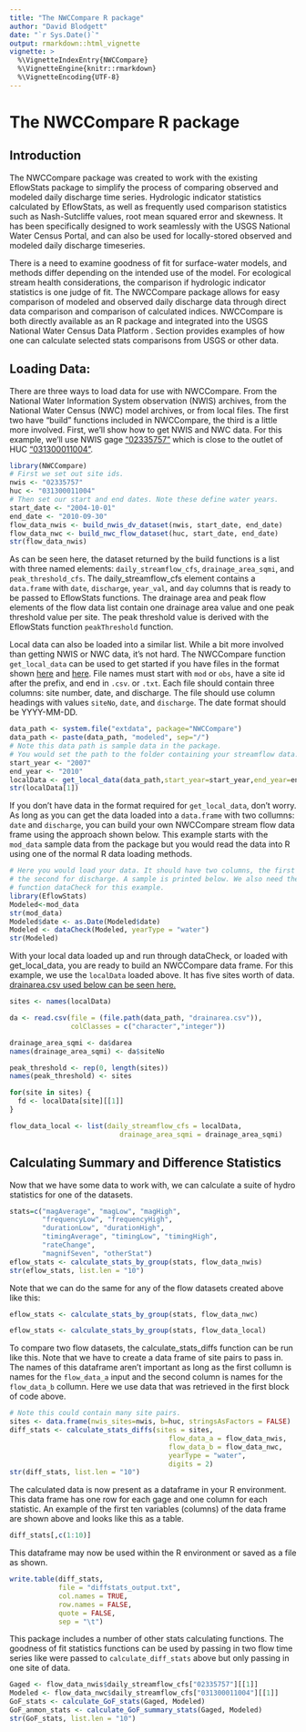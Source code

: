 ```yaml
---
title: "The NWCCompare R package"
author: "David Blodgett"
date: "`r Sys.Date()`"
output: rmarkdown::html_vignette
vignette: >
  %\VignetteIndexEntry{NWCCompare}
  %\VignetteEngine{knitr::rmarkdown}
  %\VignetteEncoding{UTF-8}
---
```


# The NWCCompare R package

## Introduction

The NWCCompare package was created to work with the existing EflowStats package to simplify the process of comparing observed and modeled daily discharge time series. Hydrologic indicator statistics calculated by EflowStats, as well as frequently used comparison statistics such as Nash-Sutcliffe values, root mean squared error and skewness. It has been specifically designed to work seamlessly with the USGS National Water Census Portal, and can also be used for locally-stored observed and modeled daily discharge timeseries.     
              
There is a need to examine goodness of fit for surface-water models, and methods differ depending on the intended use of the model. For ecological stream health considerations, the comparison if hydrologic indicator statistics is one judge of fit. The NWCCompare package allows for easy comparison of modeled and observed daily discharge data through direct data comparison and comparison of calculated indices.  NWCCompare is both directly available as an R package and integrated into the USGS National Water Census Data Platform \url{http://cida.usgs.gov/nwc/}.  Section \ref{sec:exampleWorkflow} provides examples of how one can calculate selected stats comparisons from USGS or other data. 

## Loading Data:

There are three ways to load data for use with NWCCompare. From the National Water Information System observation (NWIS) archives, from the National Water Census (NWC) model archives, or from local files. The first two have "build" functions included in NWCCompare, the third is a little more involved. First, we'll show how to get NWIS and NWC data. For this example, we'll use NWIS gage ["02335757"](https://waterdata.usgs.gov/nwis/inventory/?site_no=02335757) which is close to the outlet of HUC ["031300011004"](https://cida.usgs.gov/nwc/#!waterbudget/achuc/031300011004).

```r
library(NWCCompare)
# First we set out site ids.
nwis <- "02335757"
huc <- "031300011004"
# Then set our start and end dates. Note these define water years.
start_date <- "2004-10-01"
end_date <- "2010-09-30"
flow_data_nwis <- build_nwis_dv_dataset(nwis, start_date, end_date)
flow_data_nwc <- build_nwc_flow_dataset(huc, start_date, end_date)
str(flow_data_nwis)
```

As can be seen here, the dataset returned by the build functions is a list with three named elements: `daily_streamflow_cfs`, `drainage_area_sqmi`, and `peak_threshold_cfs`. The daily_streamflow_cfs element contains a `data.frame` with `date`, `discharge`, `year_val`, and `day` columns that is ready to be passed to EflowStats functions. The drainage area and peak flow elements of the flow data list contain one drainage area value and one peak threshold value per site. The peak threshold value is derived with the EflowStats function `peakThreshold` function.  

Local data can also be loaded into a similar list. While a bit more involved than getting NWIS or NWC data, it's not hard. The NWCCompare function `get_local_data` can be used to get started if you have files in the format shown [here](https://github.com/USGS-R/NWCCompare/tree/master/inst/extdata/modeled) and [here](https://github.com/USGS-R/NWCCompare/tree/master/inst/extdata/observed). File names must start with `mod` or `obs`, have a site id after the prefix, and end in `.csv`. or `.txt`. Each file should contain three columns: site number, date, and discharge. The file should use column headings with values `siteNo`, `date`, and `discharge`. The date format should be YYYY-MM-DD. 

```r
data_path <- system.file("extdata", package="NWCCompare")
data_path <- paste(data_path, "modeled", sep="/")
# Note this data path is sample data in the package. 
# You would set the path to the folder containing your streamflow data.
start_year <- "2007"
end_year <- "2010"
localData <- get_local_data(data_path,start_year=start_year,end_year=end_year)
str(localData[1])
```

If you don't have data in the format required for `get_local_data`, don't worry. As long as you can get the data loaded into a `data.frame` with two collumns: `date` and `discharge`, you can build your own NWCCompare stream flow data frame using the approach shown below. This example starts with the `mod_data` sample data from the package but you would read the data into R using one of the normal R data loading methods.

```r
# Here you would load your data. It should have two columns, the first for date
# the second for discharge. A sample is printed below. We also need the EflowStats
# function dataCheck for this example.
library(EflowStats)
Modeled<-mod_data
str(mod_data)
Modeled$date <- as.Date(Modeled$date)
Modeled <- dataCheck(Modeled, yearType = "water")
str(Modeled)
```

With your local data loaded up and run through dataCheck, or loaded with get_local_data, you are ready to build an NWCCompare data frame. For this example, we use the `localData` loaded above. It has five sites worth of data. [drainarea.csv used below can be seen here.](https://github.com/USGS-R/NWCCompare/blob/master/inst/extdata/observed/drainarea.csv)

```r
sites <- names(localData)

da <- read.csv(file = (file.path(data_path, "drainarea.csv")),
               colClasses = c("character","integer"))

drainage_area_sqmi <- da$darea
names(drainage_area_sqmi) <- da$siteNo

peak_threshold <- rep(0, length(sites))
names(peak_threshold) <- sites

for(site in sites) {
  fd <- localData[site][[1]]
}

flow_data_local <- list(daily_streamflow_cfs = localData,
                           drainage_area_sqmi = drainage_area_sqmi)
```

## Calculating Summary and Difference Statistics

Now that we have some data to work with, we can calculate a suite of hydro statistics for one of the datasets.

```r
stats=c("magAverage", "magLow", "magHigh",
        "frequencyLow", "frequencyHigh",
        "durationLow", "durationHigh",
        "timingAverage", "timingLow", "timingHigh",
        "rateChange",
        "magnifSeven", "otherStat")
eflow_stats <- calculate_stats_by_group(stats, flow_data_nwis)
str(eflow_stats, list.len = "10")
```

Note that we can do the same for any of the flow datasets created above like this:

```r
eflow_stats <- calculate_stats_by_group(stats, flow_data_nwc)

eflow_stats <- calculate_stats_by_group(stats, flow_data_local)
```

To compare two flow datasets, the calculate_stats_diffs function can be run like this. Note that we have to create a data frame of site pairs to pass in. The names of this dataframe aren't important as long as the first collumn is names for the `flow_data_a` input and the second column is names for the `flow_data_b` collumn. Here we use data that was retrieved in the first block of code above.

```r
# Note this could contain many site pairs. 
sites <- data.frame(nwis_sites=nwis, b=huc, stringsAsFactors = FALSE)
diff_stats <- calculate_stats_diffs(sites = sites,
                                       flow_data_a = flow_data_nwis,
                                       flow_data_b = flow_data_nwc,
                                       yearType = "water",
                                       digits = 2)
str(diff_stats, list.len = "10")
```

The calculated data is now present as a dataframe in your R environment. This data frame has one row for each gage and one column for each statistic. An example of the first ten variables (columns) of the data frame are shown above and looks like this as a table.

```r
diff_stats[,c(1:10)]
```

This dataframe may now be used within the R environment or saved as a file as shown.

```r
write.table(diff_stats, 
            file = "diffstats_output.txt", 
            col.names = TRUE, 
            row.names = FALSE, 
            quote = FALSE, 
            sep = "\t")
```

This package includes a number of other stats calculating functions. The goodness of fit statistics functions can be used by passing in two flow time series like were passed to `calculate_diff_stats` above but only passing in one site of data.

```r
Gaged <- flow_data_nwis$daily_streamflow_cfs["02335757"][[1]]
Modeled <- flow_data_nwc$daily_streamflow_cfs["031300011004"][[1]]
GoF_stats <- calculate_GoF_stats(Gaged, Modeled)
GoF_anmon_stats <- calculate_GoF_summary_stats(Gaged, Modeled)
str(GoF_stats, list.len = "10")
```
